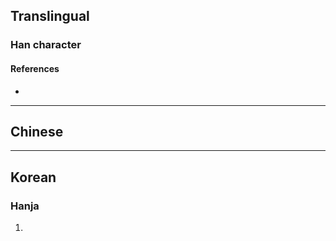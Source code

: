 {{character info}}
==Translingual==

===Han character===
{{Han char|rn=9|rad=人|as=04|sn=6|four=|canj=OHT|ids=⿰[[亻]][[升]]}}

====References====
* {{Han ref|kx=0096.110|hdz=10123.010|uh=343C|ud=13372}}

----

==Chinese==
{{zh-see|抍|v}}

----

==Korean==

===Hanja===
{{ko-hanja|hangeul=승|rv=seung|mr=sŭng|y=sung}}

# {{rfdef|ko|sort=人04}}